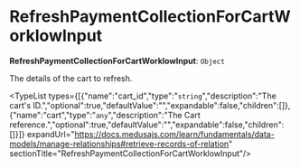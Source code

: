 
# RefreshPaymentCollectionForCartWorklowInput

 **RefreshPaymentCollectionForCartWorklowInput**: `Object`

The details of the cart to refresh.

<TypeList types={[{"name":"cart_id","type":"`string`","description":"The cart's ID.","optional":true,"defaultValue":"","expandable":false,"children":[]},{"name":"cart","type":"`any`","description":"The Cart reference.","optional":true,"defaultValue":"","expandable":false,"children":[]}]} expandUrl="https://docs.medusajs.com/learn/fundamentals/data-models/manage-relationships#retrieve-records-of-relation" sectionTitle="RefreshPaymentCollectionForCartWorklowInput"/>
